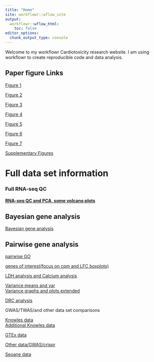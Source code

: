```yaml
---
title: "Home"
site: workflowr::wflow_site
output:
  workflowr::wflow_html:
    toc: false
editor_options:
  chunk_output_type: console
---
```


Welcome to my workflowr Cardiotoxicity research website. I am using workflowr to create reproducible code and data analysis.  


## Paper figure Links
[Figure 1](https://mward-lab.github.io/Matthews_TOP2i_cardiotox_2023/Figure1.html)  

[Figure 2](https://mward-lab.github.io/Matthews_TOP2i_cardiotox_2023/Figure2.html)  

[Figure 3](https://mward-lab.github.io/Matthews_TOP2i_cardiotox_2023/Figure3.html)  

[Figure 4](https://mward-lab.github.io/Matthews_TOP2i_cardiotox_2023/Figure4.html)  

[Figure 5](https://mward-lab.github.io/Matthews_TOP2i_cardiotox_2023/Figure5.html)  

[Figure 6](https://mward-lab.github.io/Matthews_TOP2i_cardiotox_2023/Figure6.html)  

[Figure 7](https://mward-lab.github.io/Matthews_TOP2i_cardiotox_2023/Figure7.html)  

[Supplementary Figures](https://mward-lab.github.io/Matthews_TOP2i_cardiotox_2023/Supplementary_figures.html)



# Full data set information

### Full RNA-seq QC
#### [RNA-seq QC and PCA, some volcano  plots](https://mward-lab.github.io/Matthews_TOP2i_cardiotox_2023/run_all_analysis.html)


## Bayesian gene analysis
 [Bayesian gene analysis](https://mward-lab.github.io/Matthews_TOP2i_cardiotox_2023/Cormotifcluster_analysis.html)
 
 
## Pairwise gene analysis
 [pairwise GO](https://mward-lab.github.io/Matthews_TOP2i_cardiotox_2023/DEG-GO_analysis.html)
 
 [genes of interest(focus on cpm and LFC boxplots)](https://mward-lab.github.io/Matthews_TOP2i_cardiotox_2023/GOI_plots.html)
 
[LDH analysis and Calcium analysis](https://mward-lab.github.io/Matthews_TOP2i_cardiotox_2023/LDH_analysis.html)

[Variance means and var](https://mward-lab.github.io/Matthews_TOP2i_cardiotox_2023/variance_scrip.html)  
[Variance graphs and plots extended](https://mward-lab.github.io/Matthews_TOP2i_cardiotox_2023/Var_genes.html)

[DRC analysis](https://mward-lab.github.io/Matthews_TOP2i_cardiotox_2023/DRC_analysis.html)

GWAS/TWAS/and other data set comparisons  

[Knowles data](https://mward-lab.github.io/Matthews_TOP2i_cardiotox_2023/Knowles2018.html)  
[Additional Knowles data](https://mward-lab.github.io/Matthews_TOP2i_cardiotox_2023/Knowles_trop_analysis.html) 

[GTEx data](https://mward-lab.github.io/Matthews_TOP2i_cardiotox_2023/GTEx_genes.html)  

[Other data/GWAS/crispr](https://mward-lab.github.io/Matthews_TOP2i_cardiotox_2023/other_analysis.html)

[Seoane data](https://mward-lab.github.io/Matthews_TOP2i_cardiotox_2023/Seoane_chrom.html)




